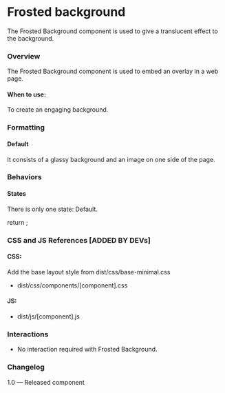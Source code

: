 
<Meta title="Utilities/Frosted background" />

# Frosted background
The Frosted Background component is used to give a translucent effect to the background.

### Overview
The Frosted Background component is used to embed an overlay in a web page.

#### When to use:
To create an engaging background.

### Formatting
#### Default
It consists of a glassy background and an image on one side of the page.

### Behaviors
#### States
There is only one state: Default.

<Canvas>
  <Story name="Frosted background">
    return <FrostedImage></FrostedImage> ;
  </Story>
</Canvas>

### CSS and JS References [ADDED BY DEVs]

#### CSS:
Add the base layout style from dist/css/base-minimal.css
- dist/css/components/[component].css

#### JS:
- dist/js/[component].js

### Interactions
- No interaction required with Frosted Background.

### Changelog
1.0 — Released component
